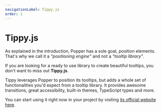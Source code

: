 ```yaml
---
navigationLabel: Tippy.js
order: 1
---
```


# Tippy.js

As explained in the introduction, Popper has a sole goal, position elements.
That's why we call it a _"positioning engine"_ and not a _"tooltip library"_.

If you are looking for a ready to use library to create beautiful tooltips, you
don't want to miss out **Tippy.js**.

Tippy leverages Popper to position its tooltips, but adds a whole set of
functionalities you'd expect from a tooltip library. It provides awesome
transitions, great accessibility, built-in themes, TypeScript types and more.

You can start using it right now in your project by visiting
[its official website here](https://atomiks.github.io/tippyjs/).
